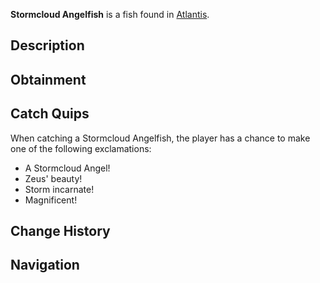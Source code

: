 {{FishInfobox
|image          = Stormcloud Angelfish.png
|rarity         = Rare
|sea            = First Sea
|location       = [[Atlantis]]
|sublocation    = 
|sources        = Fishing Rod
|radar_location = 
|xp             = 231
|weather        = Rain
|time           = 
|season         = 
|bait           = Shrimp
|base_weight    = 120
|base_value     = 310
|weight_range   = 60
|base_chance    = 25
|base_resil     = 30
}}
'''Stormcloud Angelfish''' is a {{Rarity|Rare}} fish found in [[Atlantis]].

== Description ==
{{Description|A majestic fish whose fins ripple like storm clouds. They can generate powerful electrical fields that mirror Zeus' lightning.|Bestiary Entry}}

== Obtainment ==
{{Description|Found in deeper parts of Zeus Pool during storms.|Bestiary Hint}}
{{Fish Availability|
Atlantis/Zeus's Rod Room
|top_rods      = 
Leviathan's Fang Rod\194053.73\178864.75;
Krampus's Rod\173939.24\177452.18;
Trident Rod\166073.54\167513.45;
Magma Rod\165107.34\168441.91;
Free Spirit Rod\155788.31\157139.04;
Plastic Rod\150016.76\153061.24;
Buddy Bond Rod\111439.29\143387.37;
Fast Rod\114788.88\175819.54;
Adventurer's Rod\98078.54\150228.48;
Fischer's Rod\100451.41\153863.04;
Ethereal Prism Rod\138791.21\104437.39;
No-Life Rod\136617.87\118449.33;
Seraphic Rod\135671.92\104996.46;
Rod Of The Forgotten Fang\126960.28\102588.55;
Challenger's Rod\123408.19\103102.87;
Rod Of The Exalted One\114845.36\101191.73;
Rod Of The Depths\114475.41\100153.05;
Zeus Rod\112011.93\99612.67;
Verdant Shear Rod\109891.48\99108.52;
Blazebringer Rod\106420.6\100354.2;
Depthseeker Rod\101233.46\101121.66;
Avalanche Rod\91149.32\94716.58;
Volcanic Rod\88997.54\89769.18;
Steady Rod\36705.79\37740.9
|recommended   = Trident Rod
}}

== Catch Quips ==
When catching a Stormcloud Angelfish, the player has a chance to make one of the following exclamations:
* A Stormcloud Angel!
* Zeus' beauty!
* Storm incarnate!
* Magnificent!

== Change History ==
{{Change History|{{subst:Current Version}}}}

== Navigation ==
{{Fish Navbox|Atlantis}}